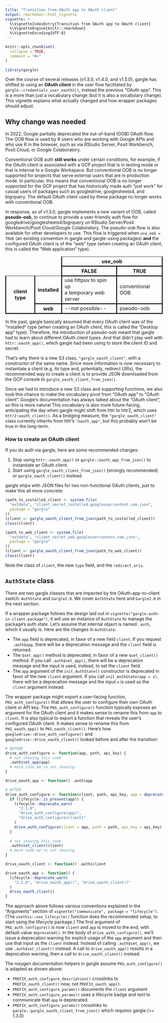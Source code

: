 ```yaml
---
title: "Transition from OAuth app to OAuth client"
output: rmarkdown::html_vignette
vignette: >
  %\VignetteIndexEntry{Transition from OAuth app to OAuth client}
  %\VignetteEngine{knitr::rmarkdown}
  %\VignetteEncoding{UTF-8}
---
```


```r
knitr::opts_chunk$set(
  collapse = TRUE,
  comment = "#>"
)
```

```r
library(gargle)
```

Over the course of several releases (v1.3.0, v1.4.0, and v1.5.0), gargle has shifted to using an **OAuth client** in the user flow facilitated by `gargle::credentials_user_oauth2()`, instead the previous "OAuth app".
This is a more than just a vocabulary change (but it is also a vocabulary change).
This vignette explains what actually changed and how wrapper packages should adjust.

## Why change was needed

In 2022, Google partially deprecated the out-of-band (OOB) OAuth flow.
The OOB flow is used by R users who are working with Google APIs and who use R in the browser, such as via RStudio Server, Posit Workbench, Posit Cloud, or Google Colaboratory.

Conventional OOB auth **still works** under certain conditions, for example, if the OAuth client is associated with a GCP project that is in testing mode or that is internal to a Google Workspace.
But conventional OOB is no longer supported for projects that serve external users that are in production mode.
In particular, this means that conventional OOB is no longer supported for the GCP project that has historically made auth "just work" for casual users of packages such as googledrive, googlesheets4, and bigrquery.
The default OAuth client used by these package no longer works with conventional OOB.

In response, as of v1.3.0, gargle implements a new variant of OOB, called **pseudo-oob**, to continue to provide a user-friendly auth flow for googledrive/googlesheets4/bigrquery on RStudio Server/Posit Workbench/Posit Cloud/Google Colaboratory.
The pseudo-oob flow is also available for other developers to use.
This flow is triggered when `use_oob = TRUE` (an existing convention in gargle and gargle-using packages) **and** the configured OAuth client is of the "web" type (when creating an OAuth client, this is called the "Web application" type).

```{=html}
<style>
  table {
    border-collapse: collapse;
    border-style: none;
  }
  
  .empty-cell {
    border: none;
    background-color: transparent;
  }
  
  table thead {
    background-color: transparent;
  }
  
  table th {
    border-style: solid;
  }
  
  table td {
    border-style: solid;
  }
</style>


<table>
  <thead>
    <tr>
      <th class="empty-cell"></th>
      <th class="empty-cell"></th>
      <th colspan="2"><verb>use_oob</verb></th>
    </tr>
    <tr>
      <th class="empty-cell"></th>
      <th class="empty-cell"></th>
      <th>FALSE</th>
      <th>TRUE</th>
    </tr>
  </thead>
  <tbody>
    <tr>
      <th rowspan="2">client type</th>
      <th>installed</th>
      <td>use httpuv to spin up<br> a temporary web server</td>
      <td>conventional OOB</td>
    </tr>
    <tr>
      <th>web</th>
      <td>--not possible--</td>
      <td>pseudo-oob</td>
    </tr>
  </tbody>
</table>
```

In the past, gargle basically assumed that every OAuth client was of the "installed" type (when creating an OAuth client, this is called the "Desktop app" type).
Therefore, the introduction of pseudo-oob meant that gargle had to learn about different OAuth client types.
And that didn't play well with `httr::oauth_app()`, which gargle had been using to store the client ID and secret.

That's why there is a new S3 class, `"gargle_oauth_client"`, with a constructor of the same name.
Since more information is now necessary to instantiate a client (e.g. its type and, potentially, redirect URIs), the recommended way to create a client is to provide JSON downloaded from the GCP console to `gargle_oauth_client_from_json()`.

Since we had to introduce a new S3 class and supporting functions, we also took this chance to make the vocabulary pivot from "OAuth app" to "OAuth client".
Google's documentation has always talked about the "OAuth client", so this is more natural
This vocabulary is also more future-facing, anticipating the day when gargle might shift from httr to httr2, which uses `httr2:oauth_client()`.
As a bridging measure, the `"gargle_oauth_client"` class currently inherits from httr's `"oauth_app"`, but this probably won't be true in the long-term.

### How to create an OAuth client

If you do auth via gargle, here are some recommended changes:

1. Stop using `httr::oauth_app()` or `gargle::oauth_app_from_json()` to instantiate an OAuth client.
2. Start using `gargle_oauth_client_from_json()` (strongly recommended) or `gargle_oauth_client()` instead.

gargle ships with JSON files for two non-functional OAuth clients, just to make this all more concrete:

```r
(path_to_installed_client <- system.file(
  "extdata", "client_secret_installed.googleusercontent.com.json",
  package = "gargle"
))
(client <- gargle_oauth_client_from_json(path_to_installed_client))
class(client)

(path_to_web_client <- system.file(
  "extdata", "client_secret_web.googleusercontent.com.json",
  package = "gargle"
))
(client <- gargle_oauth_client_from_json(path_to_web_client))
class(client)
```

Note the class of `client`, the new `type` field, and the `redirect_uris`.

## `AuthState` class

There are two gargle classes that are impacted by the OAuth-app-to-client switch: `AuthState` and `Gargle2.0`.
We cover `AuthState` here and `Gargle2.0` in the next section.

If a wrapper package follows the design laid out in `vignette("gargle-auth-in-client-package")`, it will use an instance of `AuthState` to manage the package's auth state.
Let's assume that internal object is named `.auth`, which it usually is.
Here are the changes in `AuthState`:

* The `app` field is deprecated, in favor of a new field `client`.
  If you request `.auth$app`, there will be a deprecation message and the
  `client` field is returned.
* The `$set_app()` method is deprecated, in favor of a new `$set_client()`
  method. If you call `.auth$set_app()`, there will be a deprecation message and
  the input is used, instead, to set the `client` field.
* The `app` argument of the `init_AuthState()` constructor is deprecated in
  favor of the new `client` argument. If you call `init_AuthState(app = x)`,
  there will be a deprecation message and the input `x` is used as the
  `client` argument instead.
  
The wrapper package might export a user-facing function, `PKG_auth_configure()` that allows the user to configure their own OAuth client or API key.
The `PKG_auth_configure()` function typically exposes an argument for the OAuth client and it makes sense to rename this from `app` to `client`.
It is also typical to export a function that reveals the user's configured OAuth client.
It makes sense to rename this from `PKG_oauth_app()` to `PKG_oauth_client()`.
Here's how `googledrive::drive_auth_configure()` and `googledrive::drive_oauth_client()` looked before and after the transition:

```r
# BEFORE
drive_auth_configure <- function(app, path, api_key) {
  # not showing this code
  .auth$set_app(app)
  # more code we're not showing
}

drive_oauth_app <- function() .auth$app

# AFTER
drive_auth_configure <- function(client, path, api_key, app = deprecated()) {
  if (lifecycle::is_present(app)) {
    lifecycle::deprecate_warn(
      "2.1.0",
      "drive_auth_configure(app)",
      "drive_auth_configure(client)"
    )
    drive_auth_configure(client = app, path = path, api_key = api_key)
  } 
  
  # not showing this code
  .auth$set_client(client)
  # more code we're not showing
}

drive_oauth_client <- function() .auth$client

drive_oauth_app <- function() {
  lifecycle::deprecate_warn(
    "2.1.0", "drive_oauth_app()", "drive_oauth_client()"
  )
  drive_oauth_client()
}
```

The approach above follows various conventions explained in the "Arguments" section of `vignette("communicate", package = "lifecycle")`.
(The `usethis::use_lifecycle()` function does the recommended setup, to start using the lifecycle package.)
The first argument of `PKG_auth_configure()` is now `client` and `app` is moved to the end, with default value `deprecated()`.
In the body of `drive_auth_configure()`, we'll issue a deprecation warning for explicit usage of the `app` argument and then use that input as the `client` instead.
Instead of calling `.auth$set_app()`, we use `.auth$set_client()` instead.
A call to `drive_oauth_app()` results in a deprecation warning, then a call to `drive_oauth_client()` instead.

The roxygen documentation helpers in gargle assume `PKG_auth_configure()` is adapted as shown above:

* `PREFIX_auth_configure_description()` crosslinks to `PREFIX_oauth_client()`
  now, not `PREFIX_oauth_app()`.
* `PREFIX_auth_configure_params()` documents the `client` argument
* `PREFIX_auth_configure_params()` uses a lifecycle badge and text to
  communicate that `app` is deprecated.
* `PREFIX_auth_configure_params()` crosslinks to
  `gargle::gargle_oauth_client_from_json()` which requires gargle (>= 1.3.0)
